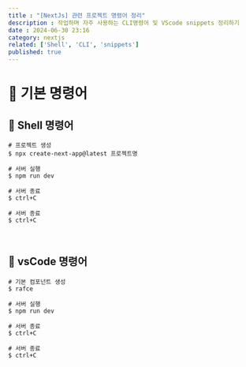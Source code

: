 ```yaml
---
title : "[NextJs] 관련 프로젝트 명령어 정리"
description : 작업하며 자주 사용하는 CLI명령어 및 VScode snippets 정리하기
date : 2024-06-30 23:16
category: nextjs
related: ['Shell', 'CLI', 'snippets']
published: true
---
```


# 📁 기본 명령어

## 🧩 Shell 명령어
```shell
# 프로젝트 생성
$ npx create-next-app@latest 프로젝트명

# 서버 실행
$ npm run dev

# 서버 종료
$ ctrl+C

# 서버 종료
$ ctrl+C
```
<br />

## 🧩 vsCode 명령어
```shell
# 기본 컴포넌트 생성
$ rafce

# 서버 실행
$ npm run dev

# 서버 종료
$ ctrl+C

# 서버 종료
$ ctrl+C
```

